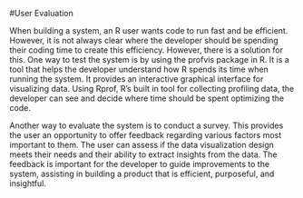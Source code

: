 #User Evaluation


When building a system, an R user wants code to run fast and be efficient. However, it is not always clear where the developer should be spending their coding time to create this efficiency. However, there is a solution for this. One way to test the system is by using the profvis package in R. It is a tool that helps the developer understand how R spends its time when running the system. It provides an interactive graphical interface for visualizing data.  Using Rprof, R’s built in tool for collecting profiling data, the developer can see and decide where time should be spent optimizing the code.

Another way to evaluate the system is to conduct a survey. This provides the user an opportunity to offer feedback regarding various factors most important to them. The user can assess if the data visualization design meets their needs and their ability to extract insights from the data. The feedback is important for the developer to guide improvements to the system, assisting in building a product that is efficient, purposeful, and insightful.


